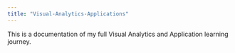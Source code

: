 ```yaml
---
title: "Visual-Analytics-Applications"
---
```


This is a documentation of my full Visual Analytics and Application learning journey.
